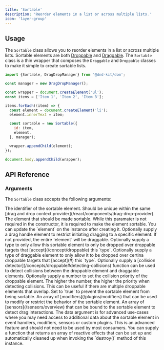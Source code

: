 ```yaml
---
title: 'Sortable'
description: 'Reorder elements in a list or across multiple lists.'
icon: 'layer-group'
---
```



<Story id="react-sortable--demo" height="320" hero />

## Usage

The `Sortable` class allows you to reorder elements in a list or across multiple lists.
Sortable elements are both [Droppable](/concepts/droppable) and [Draggable](/concepts/draggable).
The `Sortable` class is a thin wrapper that composes the `Draggable` and `Droppable` classes to make it simple to create sortable lists.

```js
import {Sortable, DragDropManager} from '@dnd-kit/dom';

const manager = new DragDropManager();

const wrapper = document.createElement('ul');
const items = ['Item 1', 'Item 2', 'Item 3'];

items.forEach((item) => {
  const element = document.createElement('li');
  element.innerText = item;

  const sortable = new Sortable({
    id: item,
    element,
  }, manager);

  wrapper.appendChild(element);
});

document.body.appendChild(wrapper);
```

## API Reference

### Arguments

The `Sortable` class accepts the following arguments:

<ParamField path="id" type="string | number" required>
  The identifier of the sortable element. Should be unique within the same [drag and drop context provider](/react/components/drag-drop-provider).
</ParamField>

<ParamField path="element" type="Element">
  The element that should be made sortable. While this paramater is not required in the constructor, it is required to make the element sortable. You can update the `element` on the instance after creating it.
</ParamField>

<ParamField path="handle" type="Element">
  Optionally supply a drag handle element to restrict initiating dragging to a specific element. If not provided, the entire `element` will be draggable.
</ParamField>

<ParamField path="type" type="string | number | Symbol">
  Optionally supply a type to only allow this sortable element to only be dropped over droppable targets that [accept](/concept/droppable) this `type`.
</ParamField>

<ParamField path="accepts" type="string | number | Symbol | (type: string | number | Symbol) => boolean">
  Optionally supply a type of draggable element to only allow it to be dropped over certina droppable targets that [accept](#) this `type`.
</ParamField>

<ParamField path="collisionDetector" type="(input: CollisionDetectorInput) => Collision | null">
  Optionally supply a [collision detector](/concepts/droppable#detecting-collisions) function can be used to detect collisions between the droppable element and draggable elements.
</ParamField>

<ParamField path="collisionPriority" type="number">
  Optionally supply a number to set the collision priority of the droppable element. The higher the number, the higher the priority when detecting collisions. This can be useful if there are multiple droppable elements that overlap.
</ParamField>

<ParamField path="disabled" type="boolean">
  Set to `true` to prevent the sortable element from being sortable.
</ParamField>

<ParamField path="modifiers" type="Modifier[]">
  An array of [modifiers](/plugins/modifiers) that can be used to modify or restrict the behavior of the sortable element.
</ParamField>

<ParamField path="sensors" type="Sensors[]">
  An array of [sensors](/sensors/overview) that can be bound to the sortable element to detect drag interactions.
</ParamField>

<ParamField path="data" type="{[key: string]: any}">
  The data argument is for advanced use-cases where you may need access to additional data about the sortable element in event handlers, modifiers, sensors or custom plugins.
</ParamField>

<ParamField path="effects" type="(manager: DragDropManager) => Effect[]">
  <Info>This is an advanced feature and should not need to be used by most consumers.</Info>
  You can supply a function that returns an array of reactive effects that can be set up and automatically cleaned up when invoking the `destroy()` method of this instance.
</ParamField>
